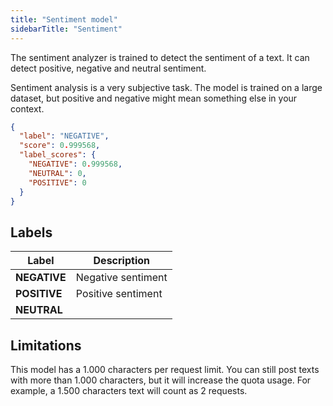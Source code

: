 ```yaml
---
title: "Sentiment model"
sidebarTitle: "Sentiment"
---
```


The sentiment analyzer is trained to detect the sentiment of a text. It can detect positive, negative and neutral sentiment.<br/>

<Note>
  Sentiment analysis is a very subjective task. The model is trained on a large
  dataset, but positive and negative might mean something else in your context.
</Note>

```json Response Example:
{
  "label": "NEGATIVE",
  "score": 0.999568,
  "label_scores": {
    "NEGATIVE": 0.999568,
    "NEUTRAL": 0,
    "POSITIVE": 0
  }
}
```

## Labels

| Label        | Description        |
| ------------ | ------------------ |
| **NEGATIVE** | Negative sentiment |
| **POSITIVE** | Positive sentiment |
| **NEUTRAL**  |                    |

<Snippet file="languages.mdx" />

## Limitations

This model has a 1.000 characters per request limit. You can still post texts with more than 1.000 characters, but it will increase the quota usage. For example, a 1.500 characters text will count as 2 requests.
